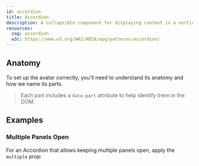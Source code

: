```yaml
---
id: accordion
title: Accordion
description: A collapsible component for displaying content in a vertical stack.
resources:
  zag: accordion
  w3c: https://www.w3.org/WAI/ARIA/apg/patterns/accordion/
---
```


<ComponentPreview />

## Anatomy

To set up the avatar correctly, you'll need to understand its anatomy and how we
name its parts.

> Each part includes a `data-part` attribute to help identify them in the DOM.

<Anatomy id="accordion" />

## Examples

### Multiple Panels Open

For an Accordion that allows keeping multiple panels open, apply the `multiple`
prop:

<Example component="accordion" id="multiple" />